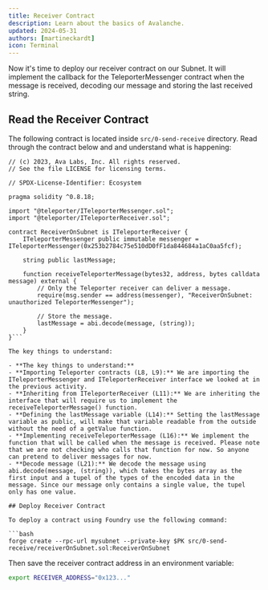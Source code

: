 ```yaml
---
title: Receiver Contract
description: Learn about the basics of Avalanche.
updated: 2024-05-31
authors: [martineckardt]
icon: Terminal
---
```


Now it's time to deploy our receiver contract on our Subnet. It will implement the callback for the TeleporterMessenger contract when the message is received, decoding our message and storing the last received string. 

## Read the Receiver Contract

The following contract is located inside `src/0-send-receive` directory. Read through the contract below and and understand what is happening:

```solidity title="src/0-send-receive/receiverOnSubnet.sol"
// (c) 2023, Ava Labs, Inc. All rights reserved.
// See the file LICENSE for licensing terms.

// SPDX-License-Identifier: Ecosystem

pragma solidity ^0.8.18;

import "@teleporter/ITeleporterMessenger.sol";
import "@teleporter/ITeleporterReceiver.sol";

contract ReceiverOnSubnet is ITeleporterReceiver {
    ITeleporterMessenger public immutable messenger = ITeleporterMessenger(0x253b2784c75e510dD0fF1da844684a1aC0aa5fcf);

    string public lastMessage;

    function receiveTeleporterMessage(bytes32, address, bytes calldata message) external {
        // Only the Teleporter receiver can deliver a message.
        require(msg.sender == address(messenger), "ReceiverOnSubnet: unauthorized TeleporterMessenger");

        // Store the message.
        lastMessage = abi.decode(message, (string));
    }
}```

The key things to understand:

- **The key things to understand:**
- **Importing Teleporter contracts (L8, L9):** We are importing the ITeleporterMessenger and ITeleporterReceiver interface we looked at in the previous activity.
- **Inheriting from ITeleporterReceiver (L11):** We are inheriting the interface that will require us to implement the receiveTeleporterMessage() function.
- **Defining the lastMessage variable (L14):** Setting the lastMessage variable as public, will make that variable readable from the outside without the need of a getValue function.
- **Implementing receiveTeleporterMessage (L16):** We implement the function that will be called when the message is received. Please note that we are not checking who calls that function for now. So anyone can pretend to deliver messages for now.
- **Decode message (L21):** We decode the message using abi.decode(message, (string)), which takes the bytes array as the first input and a tupel of the types of the encoded data in the message. Since our message only contains a single value, the tupel only has one value.

## Deploy Receiver Contract

To deploy a contract using Foundry use the following command:

```bash
forge create --rpc-url mysubnet --private-key $PK src/0-send-receive/receiverOnSubnet.sol:ReceiverOnSubnet
```
Then save the receiver contract address in an environment variable:

```bash
export RECEIVER_ADDRESS="0x123..."
```